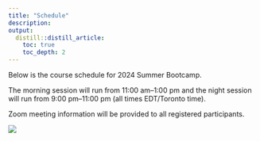 ```yaml
---
title: "Schedule"
description: 
output:
  distill::distill_article:
    toc: true
    toc_depth: 2
---
```


Below is the course schedule for 2024 Summer Bootcamp. 

The morning session will run from 11:00 am--1:00 pm and the night session will run from 9:00 pm--11:00 pm (all times EDT/Toronto time).  

Zoom meeting information will be provided to all registered participants.

![](Schedule/Bootcamp_Calendar_2024_v1.png)

<!-- # ```{r, echo=FALSE} -->
<!-- # library(tidyverse) -->
<!-- # library(kableExtra) -->
<!-- # options(knitr.kable.NA = '') -->
<!-- # my_backgrounds <- colorRampPalette(c("white", "#002A5C"))(5) -->
<!-- # k <- 9 -->
<!-- # row_nums <-sort(c(seq(1,31,4), seq(2,31,4))) -->
<!-- # jsc270courseschedule <- read_csv("Schedule/schedule.csv") -->
<!-- # knitr::kable(jsc270courseschedule[1:31,]) %>%   -->
<!-- #   kable_styling(full_width = T, position = "float_left")   %>%    -->
<!-- #   row_spec(row_nums ,background = my_backgrounds[2])  -->
<!-- # ``` -->
